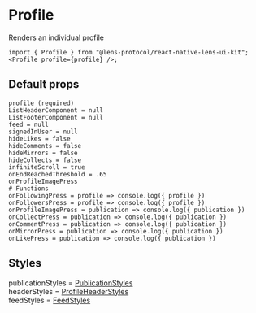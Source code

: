 # Profile

Renders an individual profile

```tsx
import { Profile } from "@lens-protocol/react-native-lens-ui-kit";
<Profile profile={profile} />;
```

## Default props

```
profile (required)
ListHeaderComponent = null
ListFooterComponent = null
feed = null
signedInUser = null
hideLikes = false
hideComments = false
hideMirrors = false
hideCollects = false
infiniteScroll = true
onEndReachedThreshold = .65
onProfileImagePress
# Functions
onFollowingPress = profile => console.log({ profile })
onFollowersPress = profile => console.log({ profile })
onProfileImagePress = publication => console.log({ publication })
onCollectPress = publication => console.log({ publication })
onCommentPress = publication => console.log({ publication })
onMirrorPress = publication => console.log({ publication })
onLikePress = publication => console.log({ publication })
```

## Styles

publicationStyles = [PublicationStyles](https://github.com/lens-protocol/react-native-lens-ui-kit/blob/main/src/types.ts#L137)  
headerStyles = [ProfileHeaderStyles](https://github.com/lens-protocol/react-native-lens-ui-kit/blob/main/src/types.ts#L157)  
feedStyles = [FeedStyles](https://github.com/lens-protocol/react-native-lens-ui-kit/blob/main/src/types.ts#L188)
